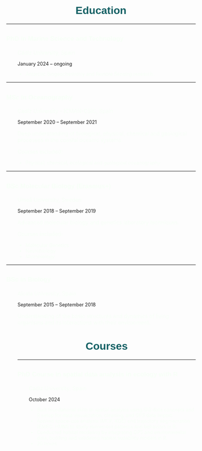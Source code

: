 <h1 style="color: #125F63;text-align: center;font-family: 'Jost', sans-serif;">Education</h1>

---

## <span style="color: #f7fff7; font-size: 0.8em; font-family: 'Jost', sans-serif;"> <i class="fas fa-graduation-cap" style="color:#00b4d8;"></i> PhD in Marine Science and Technology </span>

<div style="margin-left: 30px;">
  <p style="font-weight: normal;color:#f7fff7">Cádiz University, Spain</p>
  <p style="font-size: 0.9em;">January 2024 – ongoing</p>
  
  <ul style="font-size: 0.9em;color:#f7fff7">
      <li>Antarctic Biogeochemistry and Remote Sensing research.</li>
  </ul>
</div>
---

## <span style="color: #f7fff7;font-size: 0.8em;font-family: 'Jost', sans-serif;"><i class="fas fa-graduation-cap" style="color:#00b4d8;"></i> MSc in Oceanography</span>

<div style="margin-left: 30px;">
  <p style="font-weight: normal;color:#f7fff7">Cadiz University - ICMAN-CSIC, Spain</p>
  <p style="font-size: 0.9em;">September 2020 – September 2021</p>
  <p style= "color:#f7fff7">Deep understanding of biological, physical, chemical and geological processes in the coastal oceanic systems.</p>
  <p style= "color:#f7fff7">Courses included:</p>
  <ul style="font-size: 0.9em;color:#f7fff7">
      <li>Physical, chemical, ecological and geological oceanography</li>
  </ul>
</div>
---

## <span style="color: #f7fff7;font-size: 0.8em;font-family: 'Jost', sans-serif;"><i class="fas fa-graduation-cap" style="color:#00b4d8;"></i> BSc Molecular Biology (Erasmus+)</span>

<div style="margin-left: 30px;">
  <p style="font-weight: normal;color:#f7fff7">Umeå University, Sweden</p>
  <p style="font-size: 0.9em;">September 2018 – September 2019</p>

  <p style= "color:#f7fff7">Advanced molecular biology and genetics laboratory techniques.</p>
  <p style= "color:#f7fff7">Courses included:</p>
  <ul style="font-size: 0.9em;color:#f7fff7">
      <li>Molecular Genetics</li>
      <li>Neurobiology</li>
      <li>Microbiology</li>
  </ul>
</div>
---

## <span style="color: #f7fff7;font-size: 0.8em;font-family: 'Jost', sans-serif;"><i class="fas fa-graduation-cap" style="color:#00b4d8;"></i> BSc in Biology</span>

<div style="margin-left: 30px;">
  <p style="font-weight: normal;color:#f7fff7">Alcala University, Spain</p>
  <p style="font-size: 0.9em;">September 2015 – September 2018</p>

  <p style= "color:#f7fff7">Understanding of the basic structures and dynamics of living organisms and its interactions with their environment.</p>



<h1 style="color: #125F63;text-align: center;font-family: 'Jost', sans-serif;">Courses</h1>

---

## <span style="color: #f7fff7; font-size: 0.8em; font-family: 'Jost', sans-serif;"> <i class="fas fa-graduation-cap" style="color:#00b4d8;"></i> PhD Course in spatial data analysis in ecology with R</span>

<div style="margin-left: 30px;">
  <p style="font-weight: normal;color:#f7fff7">Cádiz University, Spain</p>
  <p style="font-size: 0.9em;">October 2024</p>
  
  <ul style="font-size: 0.9em;color:#f7fff7">
      <li>Built foundational skills in spatial analysis using GIS data concepts and R setup for data visualization, cleaning, and GPS data import.</li>
      <li>Applied space-use analysis (MCP, KDE) and trajectory segmentation (EMBC, HMM) to study movement patterns and behaviors in R.</li>
      <li>Conducted habitat modeling by integrating GPS and environmental data, building and validating habitat suitability models in R.</li>
      <li>20 hours</li>
  </ul>





